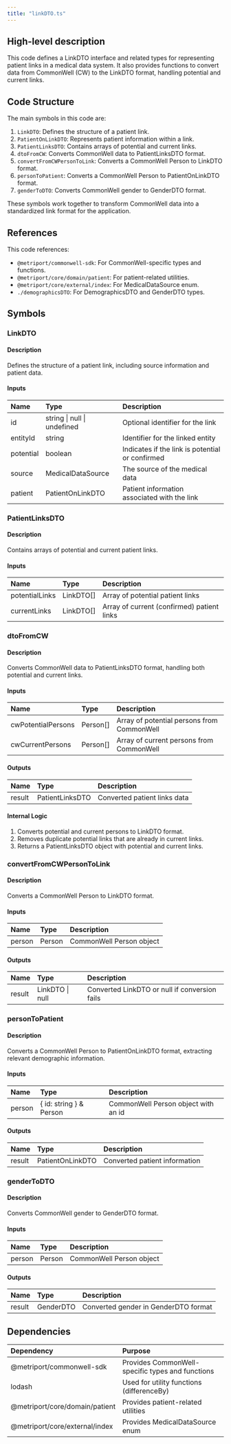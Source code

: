 ```yaml
---
title: "linkDTO.ts"
---
```


## High-level description
This code defines a LinkDTO interface and related types for representing patient links in a medical data system. It also provides functions to convert data from CommonWell (CW) to the LinkDTO format, handling potential and current links.

## Code Structure
The main symbols in this code are:
1. `LinkDTO`: Defines the structure of a patient link.
2. `PatientOnLinkDTO`: Represents patient information within a link.
3. `PatientLinksDTO`: Contains arrays of potential and current links.
4. `dtoFromCW`: Converts CommonWell data to PatientLinksDTO format.
5. `convertFromCWPersonToLink`: Converts a CommonWell Person to LinkDTO format.
6. `personToPatient`: Converts a CommonWell Person to PatientOnLinkDTO format.
7. `genderToDTO`: Converts CommonWell gender to GenderDTO format.

These symbols work together to transform CommonWell data into a standardized link format for the application.

## References
This code references:
- `@metriport/commonwell-sdk`: For CommonWell-specific types and functions.
- `@metriport/core/domain/patient`: For patient-related utilities.
- `@metriport/core/external/index`: For MedicalDataSource enum.
- `./demographicsDTO`: For DemographicsDTO and GenderDTO types.

## Symbols

### LinkDTO
#### Description
Defines the structure of a patient link, including source information and patient data.

#### Inputs
| Name | Type | Description |
|:-----|:-----|:------------|
| id | string \| null \| undefined | Optional identifier for the link |
| entityId | string | Identifier for the linked entity |
| potential | boolean | Indicates if the link is potential or confirmed |
| source | MedicalDataSource | The source of the medical data |
| patient | PatientOnLinkDTO | Patient information associated with the link |

### PatientLinksDTO
#### Description
Contains arrays of potential and current patient links.

#### Inputs
| Name | Type | Description |
|:-----|:-----|:------------|
| potentialLinks | LinkDTO[] | Array of potential patient links |
| currentLinks | LinkDTO[] | Array of current (confirmed) patient links |

### dtoFromCW
#### Description
Converts CommonWell data to PatientLinksDTO format, handling both potential and current links.

#### Inputs
| Name | Type | Description |
|:-----|:-----|:------------|
| cwPotentialPersons | Person[] | Array of potential persons from CommonWell |
| cwCurrentPersons | Person[] | Array of current persons from CommonWell |

#### Outputs
| Name | Type | Description |
|:-----|:-----|:------------|
| result | PatientLinksDTO | Converted patient links data |

#### Internal Logic
1. Converts potential and current persons to LinkDTO format.
2. Removes duplicate potential links that are already in current links.
3. Returns a PatientLinksDTO object with potential and current links.

### convertFromCWPersonToLink
#### Description
Converts a CommonWell Person to LinkDTO format.

#### Inputs
| Name | Type | Description |
|:-----|:-----|:------------|
| person | Person | CommonWell Person object |

#### Outputs
| Name | Type | Description |
|:-----|:-----|:------------|
| result | LinkDTO \| null | Converted LinkDTO or null if conversion fails |

### personToPatient
#### Description
Converts a CommonWell Person to PatientOnLinkDTO format, extracting relevant demographic information.

#### Inputs
| Name | Type | Description |
|:-----|:-----|:------------|
| person | \{ id: string \} & Person | CommonWell Person object with an id |

#### Outputs
| Name | Type | Description |
|:-----|:-----|:------------|
| result | PatientOnLinkDTO | Converted patient information |

### genderToDTO
#### Description
Converts CommonWell gender to GenderDTO format.

#### Inputs
| Name | Type | Description |
|:-----|:-----|:------------|
| person | Person | CommonWell Person object |

#### Outputs
| Name | Type | Description |
|:-----|:-----|:------------|
| result | GenderDTO | Converted gender in GenderDTO format |

## Dependencies
| Dependency | Purpose |
|:-----------|:--------|
| @metriport/commonwell-sdk | Provides CommonWell-specific types and functions |
| lodash | Used for utility functions (differenceBy) |
| @metriport/core/domain/patient | Provides patient-related utilities |
| @metriport/core/external/index | Provides MedicalDataSource enum |

